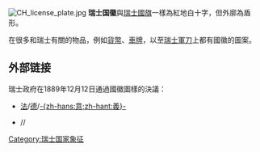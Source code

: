 {{Infobox coat of arms
|name             = 瑞士联邦国徽
|image            = Coat of Arms of Switzerland (Pantone).svg
|image_width      = 250
|middle           = 
|middle_width     = 
|middle_caption   = 
|lesser           = 
|lesser_width     = 
|lesser_caption   = 
|armiger          = [[瑞士|瑞士]]
|year_adopted     = 
|crest            = 
|torse            = 
|shield           = 與[[瑞士國旗|瑞士國旗]]一樣為紅地白十字，但外廓為盾形。
|supporters       = 
|compartment      = 
|motto            = 
|orders           = 
|other_elements   = 
|earlier_versions = 
|use              = 
}}
{{Infobox coat of arms
|name             = 瑞士联邦国徽
|image            = Coat of Arms of Switzerland.svg
|image_width      = 250
|middle           = 
|middle_width     = 
|middle_caption   = 
|lesser           = 
|lesser_width     = 
|lesser_caption   = 
|armiger          = [[瑞士|瑞士]]
|year_adopted     = 
|crest            = 
|torse            = 
|shield           = 與[[瑞士國旗|瑞士國旗]]一樣為紅地白十字，但外廓為盾形。
|supporters       = 
|compartment      = 
|motto            = 
|orders           = 
|other_elements   = 
|earlier_versions = 
|use              = 
}}
[[File:CH_license_plate.jpg|thumb]]
'''瑞士国徽'''與[[瑞士國旗|瑞士國旗]]一樣為紅地白十字，但外廓為盾形。

在很多和瑞士有關的物品，例如[[瑞士法郎|貨幣]]、[[瑞士車牌|車牌]]，以至[[瑞士軍刀|瑞士軍刀]]上都有國徽的圖案。

== 外部链接 ==
瑞士政府在1889年12月12日通過國徽圖樣的決議：
* [https://web.archive.org/web/20060329220023/http://www.admin.ch/ch/f/rs/c111.html 法]/[https://web.archive.org/web/20060329220145/http://www.admin.ch/ch/d/sr/c111.html 德]/[https://web.archive.org/web/20060329215938/http://www.admin.ch/ch/i/rs/c111.html -{zh-hans:意;zh-hant:義}-]
* {{PDF|[http://www.admin.ch/ch/f/rs/1/111.fr.pdf 法]}}/{{PDF|[http://www.admin.ch/ch/d/sr/1/111.de.pdf 德]}}/{{PDF|[http://www.admin.ch/ch/i/rs/1/111.it.pdf -{zh-hans:意;zh-hant:義}-]}}

{{瑞士小作品}}

{{欧洲题目|国徽}}

[[Category:瑞士国家象征|Category:瑞士国家象征]]